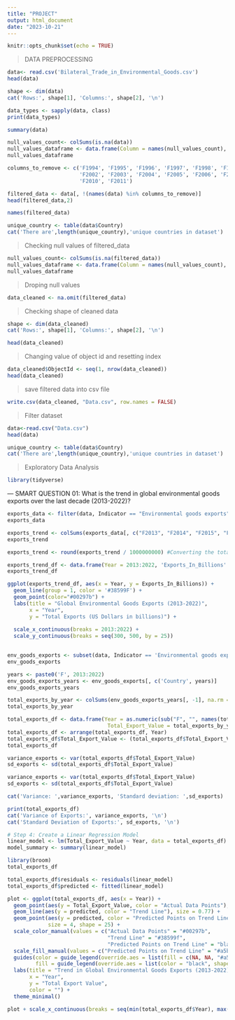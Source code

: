 ```yaml
---
title: "PROJECT"
output: html_document
date: "2023-10-21"
---
```


```r
knitr::opts_chunk$set(echo = TRUE)
```


>DATA PREPROCESSING


```r
data<- read.csv('Bilateral_Trade_in_Environmental_Goods.csv')
head(data)
```


```r
shape <- dim(data)
cat('Rows:', shape[1], 'Columns:', shape[2], '\n')
```

```r
data_types <- sapply(data, class)
print(data_types)
```


```r
summary(data)
```


```r
null_values_count<- colSums(is.na(data))
null_values_dataframe <- data.frame(Column = names(null_values_count), NA_Count = null_values_count)
null_values_dataframe
```

```r
columns_to_remove <- c('F1994', 'F1995', 'F1996', 'F1997', 'F1998', 'F1999', 'F2000', 'F2001',
                       'F2002', 'F2003', 'F2004', 'F2005', 'F2006', 'F2007', 'F2008', 'F2009',
                       'F2010', 'F2011')

filtered_data <- data[, !(names(data) %in% columns_to_remove)]
head(filtered_data,2)
```
```r
names(filtered_data)
```
```r
unique_country <- table(data$Country)
cat('There are',length(unique_country),'unique countries in dataset')
```

> Checking null values of filtered_data

```r
null_values_count<- colSums(is.na(filtered_data))
null_values_dataframe <- data.frame(Column = names(null_values_count), NA_Count = null_values_count)
null_values_dataframe
```

>Droping null values

```r
data_cleaned <- na.omit(filtered_data)
```

> Checking shape of cleaned data

```r
shape <- dim(data_cleaned)
cat('Rows:', shape[1], 'Columns:', shape[2], '\n')

```
```r
head(data_cleaned)
```
> Changing value of object id and resetting index

```r
data_cleaned$ObjectId <- seq(1, nrow(data_cleaned))
head(data_cleaned)
```

>save filtered data into csv file

```r
write.csv(data_cleaned, "Data.csv", row.names = FALSE)
```





>Filter dataset

```r
data<-read.csv("Data.csv")
head(data)
```

```r
unique_country <- table(data$Country)
cat('There are',length(unique_country),'unique countries in dataset')
```



>Exploratory Data Analysis

```r
library(tidyverse)
```

--- SMART QUESTION 01: What is the trend in global environmental goods exports over the last decade (2013-2022)?



```r
exports_data <- filter(data, Indicator == "Environmental goods exports") # filter will be used to extract 
exports_data
```

```r
exports_trend <- colSums(exports_data[, c("F2013", "F2014", "F2015", "F2016", "F2017", "F2018", "F2019", "F2020", "F2021", "F2022")], na.rm = TRUE)
exports_trend 
```
```r
exports_trend <- round(exports_trend / 1000000000) #Converting the tota cost of exports into billion

```


```r
exports_trend_df <- data.frame(Year = 2013:2022, 'Exports_In_Billions' = exports_trend)
exports_trend_df

```


```r

ggplot(exports_trend_df, aes(x = Year, y = Exports_In_Billions)) +
  geom_line(group = 1, color = '#38599F') +
  geom_point(color="#00297b") +
  labs(title = "Global Environmental Goods Exports (2013-2022)",
       x = "Year",
       y = "Total Exports (US Dollars in billions)") +
  
  scale_x_continuous(breaks = 2013:2022) +
  scale_y_continuous(breaks = seq(300, 500, by = 25))
  

```
> 

```r

env_goods_exports <- subset(data, Indicator == 'Environmental goods exports')
env_goods_exports

```

```r
years <- paste0('F', 2013:2022)
env_goods_exports_years <- env_goods_exports[, c('Country', years)]
env_goods_exports_years
```

```r
total_exports_by_year <- colSums(env_goods_exports_years[, -1], na.rm = TRUE)
total_exports_by_year
```
```r
total_exports_df <- data.frame(Year = as.numeric(sub("F", "", names(total_exports_by_year))), 
                                Total_Export_Value = total_exports_by_year)
total_exports_df <- arrange(total_exports_df, Year)
total_exports_df$Total_Export_Value <- (total_exports_df$Total_Export_Value/1000000000)
total_exports_df
```


```r



variance_exports <- var(total_exports_df$Total_Export_Value)
sd_exports <- sd(total_exports_df$Total_Export_Value)
```
```r
variance_exports <- var(total_exports_df$Total_Export_Value)
sd_exports <- sd(total_exports_df$Total_Export_Value)

cat('Variance: ',variance_exports, 'Standard deviation: ',sd_exports)
```
```r
print(total_exports_df)
cat('Variance of Exports:', variance_exports, '\n')
cat('Standard Deviation of Exports:', sd_exports, '\n')
```
```r
# Step 4: Create a Linear Regression Model
linear_model <- lm(Total_Export_Value ~ Year, data = total_exports_df)
model_summary <- summary(linear_model)

```

```r
library(broom)
total_exports_df
```

```r
total_exports_df$residuals <- residuals(linear_model)
total_exports_df$predicted <- fitted(linear_model)

plot <- ggplot(total_exports_df, aes(x = Year)) +
  geom_point(aes(y = Total_Export_Value, color = "Actual Data Points"), size = 3) +
  geom_line(aes(y = predicted, color = "Trend Line"), size = 0.77) +
  geom_point(aes(y = predicted, color = "Predicted Points on Trend Line",fill="Predicted Points on Trend Line"), 
             size = 4, shape = 25) +
  scale_color_manual(values = c("Actual Data Points" = "#00297b", 
                                "Trend Line" = "#38599f", 
                                "Predicted Points on Trend Line" = "black")) +
  scale_fill_manual(values = c("Predicted Points on Trend Line" = "#a5bfd1")) +
  guides(color = guide_legend(override.aes = list(fill = c(NA, NA, "#a5bfd1"), shape = c(16, NA, 25), size = c(3, 0.77, 4))),
         fill = guide_legend(override.aes = list(color = "black", shape = 25, size = 4))) +
  labs(title = "Trend in Global Environmental Goods Exports (2013-2022)",
       x = "Year",
       y = "Total Export Value",
       color = "") +
  theme_minimal()

plot + scale_x_continuous(breaks = seq(min(total_exports_df$Year), max(total_exports_df$Year), by = 1))




```
























































